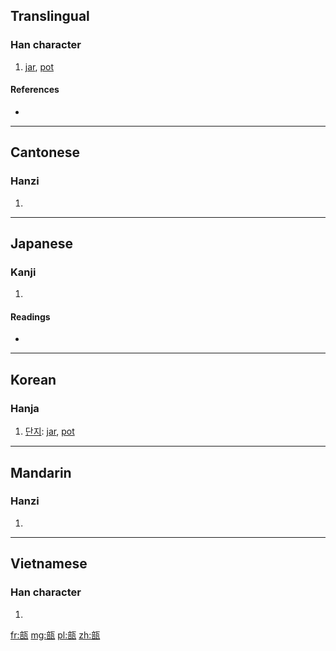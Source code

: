 ==Translingual==

===Han character===
{{Han char|rn=98|rad=瓦|as=08|sn=13|four=0161<sub>7</sub>|canj=卜口一女弓 (YRMVN)}}

# [[jar]], [[pot]]

====References====
* {{Han ref|kx=0749.450|dkj=21534|dj=1158.200|hdz=21427.080|uh=74FF|ud=29951|bh=DEC0|bd=57024}}

----

==Cantonese==

===Hanzi===
{{yue-hanzi|jyut=pau2|y=pau2}}

# {{defn|lang=yue|sort=瓦08}}

----

==Japanese==

===Kanji===
{{ja-kanji|grade=|rs=瓦08}}

# {{defn|lang=ja|sort=瓦08}}

====Readings====
* {{ja-readings|on=[[ほう]] (hō), [[ぶ]] (bu), [[ふ]] (fu)|kun=[[かめ]] (kame)|nanori=}}

----

==Korean==

===Hanja===
{{ko-hanja|hangeul=부|rv=bu|mr=pu}}

# [[단지]]: [[jar]], [[pot]]

----

==Mandarin==

===Hanzi===
{{cmn-hanzi|pin=[[bù]] ([[bu4]])|wg=b'u<sup>4</sup>}}

# {{defn|lang=cmn|sort=瓦08}}

----

==Vietnamese==

===Han character===
{{vi-hantu|[[bẫu]], [[phễu]]|rs=瓦08}}

# {{defn|lang=vi|sort=瓦08}}

[[fr:瓿]]
[[mg:瓿]]
[[pl:瓿]]
[[zh:瓿]]